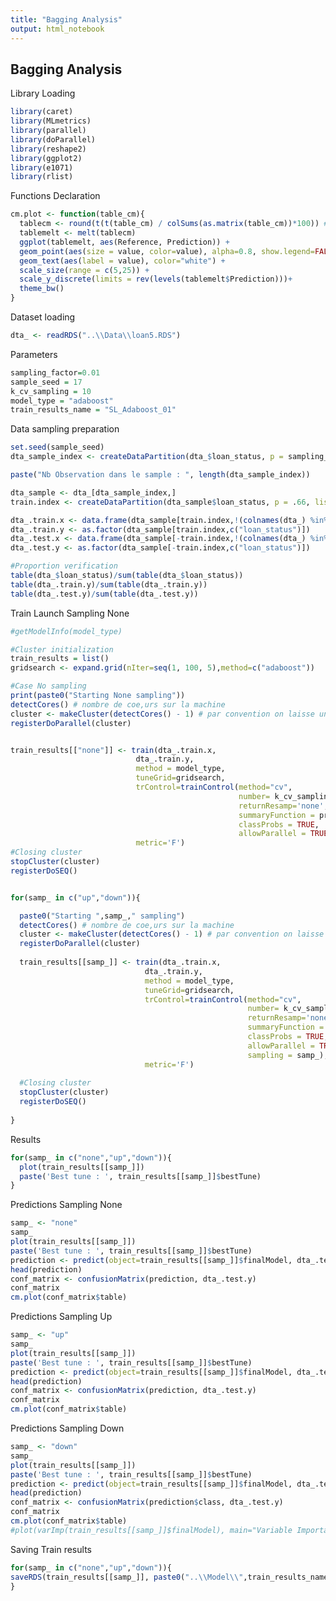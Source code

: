 ```yaml
---
title: "Bagging Analysis"
output: html_notebook
---
```


Bagging Analysis
----------------

Library Loading
```r
library(caret)
library(MLmetrics)
library(parallel)
library(doParallel)
library(reshape2)
library(ggplot2)
library(e1071)
library(rlist)
```

Functions Declaration
```r
cm.plot <- function(table_cm){
  tablecm <- round(t(t(table_cm) / colSums(as.matrix(table_cm))*100)) # crée les pourcentages
  tablemelt <- melt(tablecm)
  ggplot(tablemelt, aes(Reference, Prediction)) +
  geom_point(aes(size = value, color=value), alpha=0.8, show.legend=FALSE) +
  geom_text(aes(label = value), color="white") +
  scale_size(range = c(5,25)) +
  scale_y_discrete(limits = rev(levels(tablemelt$Prediction)))+
  theme_bw()
}

```

Dataset loading
```r
dta_ <- readRDS("..\\Data\\loan5.RDS")
```

Parameters
```r
sampling_factor=0.01
sample_seed = 17
k_cv_sampling = 10
model_type = "adaboost"
train_results_name = "SL_Adaboost_01"
```


Data sampling preparation
```r
set.seed(sample_seed)
dta_sample_index <- createDataPartition(dta_$loan_status, p = sampling_factor, list = FALSE, times = 1)

paste("Nb Observation dans le sample : ", length(dta_sample_index))

dta_sample <- dta_[dta_sample_index,]
train.index <- createDataPartition(dta_sample$loan_status, p = .66, list = FALSE, times = 1)

dta_.train.x <- data.frame(dta_sample[train.index,!(colnames(dta_) %in% c("loan_status"))])
dta_.train.y <- as.factor(dta_sample[train.index,c("loan_status")])
dta_.test.x <- data.frame(dta_sample[-train.index,!(colnames(dta_) %in% c("loan_status"))])
dta_.test.y <- as.factor(dta_sample[-train.index,c("loan_status")])

#Proportion verification
table(dta_$loan_status)/sum(table(dta_$loan_status))
table(dta_.train.y)/sum(table(dta_.train.y))
table(dta_.test.y)/sum(table(dta_.test.y))
```

Train Launch Sampling None
```r

#getModelInfo(model_type)

#Cluster initialization
train_results = list()
gridsearch <- expand.grid(nIter=seq(1, 100, 5),method=c("adaboost"))

#Case No sampling
print(paste0("Starting None sampling"))
detectCores() # nombre de coe,urs sur la machine
cluster <- makeCluster(detectCores() - 1) # par convention on laisse un coeur pour l'OS
registerDoParallel(cluster)


train_results[["none"]] <- train(dta_.train.x,
                            dta_.train.y,
                            method = model_type,
                            tuneGrid=gridsearch,
                            trControl=trainControl(method="cv",
                                                   number= k_cv_sampling,
                                                   returnResamp='none',
                                                   summaryFunction = prSummary,
                                                   classProbs = TRUE,
                                                   allowParallel = TRUE),
                            metric='F')
#Closing cluster
stopCluster(cluster)
registerDoSEQ()


for(samp_ in c("up","down")){

  paste0("Starting ",samp_," sampling")
  detectCores() # nombre de coe,urs sur la machine
  cluster <- makeCluster(detectCores() - 1) # par convention on laisse un coeur pour l'OS
  registerDoParallel(cluster)
  
  train_results[[samp_]] <- train(dta_.train.x,
                              dta_.train.y,
                              method = model_type,
                              tuneGrid=gridsearch,
                              trControl=trainControl(method="cv",
                                                     number= k_cv_sampling,
                                                     returnResamp='none',
                                                     summaryFunction = prSummary,
                                                     classProbs = TRUE,
                                                     allowParallel = TRUE,
                                                     sampling = samp_),
                              metric='F')
  
  #Closing cluster
  stopCluster(cluster)
  registerDoSEQ()
  
}

```

Results
```r
for(samp_ in c("none","up","down")){ 
  plot(train_results[[samp_]])
  paste('Best tune : ', train_results[[samp_]]$bestTune)
}
```

Predictions Sampling None
```r
samp_ <- "none"
samp_
plot(train_results[[samp_]])
paste('Best tune : ', train_results[[samp_]]$bestTune)  
prediction <- predict(object=train_results[[samp_]]$finalModel, dta_.test.x, type='class')
head(prediction)
conf_matrix <- confusionMatrix(prediction, dta_.test.y)
conf_matrix
cm.plot(conf_matrix$table)

```

Predictions Sampling Up
```r
samp_ <- "up"
samp_
plot(train_results[[samp_]])
paste('Best tune : ', train_results[[samp_]]$bestTune)  
prediction <- predict(object=train_results[[samp_]]$finalModel, dta_.test.x, type='class')
head(prediction)
conf_matrix <- confusionMatrix(prediction, dta_.test.y)
conf_matrix
cm.plot(conf_matrix$table)

```

Predictions Sampling Down
```r
samp_ <- "down"
samp_
plot(train_results[[samp_]])
paste('Best tune : ', train_results[[samp_]]$bestTune)  
prediction <- predict(object=train_results[[samp_]]$finalModel, dta_.test.x, type='class')
head(prediction)
conf_matrix <- confusionMatrix(prediction$class, dta_.test.y)
conf_matrix
cm.plot(conf_matrix$table)
#plot(varImp(train_results[[samp_]]$finalModel), main="Variable Importance")

```

Saving Train results 
```r
for(samp_ in c("none","up","down")){ 
saveRDS(train_results[[samp_]], paste0("..\\Model\\",train_results_name,"_", samp_,".mod"))
}


```


